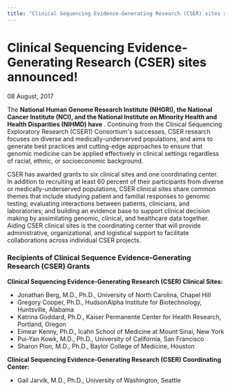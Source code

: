 ```yaml
---
title: "Clinical Sequencing Evidence-Generating Research (CSER) sites announced!"
---
```



<BreadcrumbsNews />

# Clinical Sequencing Evidence-Generating Research (CSER) sites announced!

<Subheader>08 August, 2017</Subheader>

The **National Human Genome Research Institute (NHGRI), the National Cancer Institute (NCI), and the National Institute on Minority Health and Health Disparities (NIHMD) have <Link label="jointly funded the Clinical Sequencing Evidence-generating Research (CSER) Consortium" url="https://www.nih.gov/news-events/news-releases/nih-accelerates-use-genomics-clinical-care"/>**. Continuing from the Clinical Sequencing Exploratory Research (CSER1) Consortium's successes, CSER research focuses on diverse and medically-underserved populations, and aims to generate best practices and cutting-edge approaches to ensure that genomic medicine can be applied effectively in clinical settings regardless of racial, ethnic, or socioeconomic background.

CSER has awarded grants to six clinical sites and one coordinating center. In addition to recruiting at least 60 percent of their participants from diverse or medically-underserved populations, CSER clinical sites share common themes that include studying patient and familial responses to genomic testing; evaluating interactions between patients, clinicians, and laboratories; and building an evidence base to support clinical decision making by assimilating genomic, clinical, and healthcare data together. Aiding CSER clinical sites is the coordinating center that will provide administrative, organizational, and logistical support to facilitate collaborations across individual CSER projects.

### Recipients of Clinical Sequence Evidence-Generating Research (CSER) Grants

**Clinical Sequencing Evidence-Generating Research (CSER) Clinical Sites:**

- Jonathan Berg, M.D., Ph.D., University of North Carolina, Chapel Hill
- Gregory Cooper, Ph.D., HudsonAlpha Institute for Biotechnology, Huntsville, Alabama
- Katrina Goddard, Ph.D., Kaiser Permanente Center for Health Research, Portland, Oregon
- Eimear Kenny, Ph.D., Icahn School of Medicine at Mount Sinai, New York
- Pui-Yan Kowk, M.D., Ph.D., University of California, San Francisco
- Sharon Plon, M.D., Ph.D., Baylor College of Medicine, Houston

**Clinical Sequencing Evidence-Generating Research (CSER) Coordinating Center:**

- Gail Jarvik, M.D., Ph.D., University of Washington, Seattle
